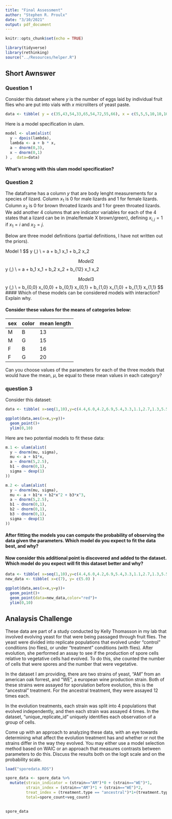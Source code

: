 ```yaml
---
title: "Final Assessment"
author: "Stephen R. Proulx"
date: "3/10/2021"
output: pdf_document
---
```


```r
knitr::opts_chunk$set(echo = TRUE)

library(tidyverse)
library(rethinking)
source("../Resources/helper.R")
```


## Short Awnswer

### Question 1

Consider this dataset where $y$ is the number of eggs laid by individual fruit flies who are put into vials with $x$ microliters of yeast paste. 
```r
data <- tibble( y = c(35,43,54,33,65,54,72,55,66), x = c(5,5,5,10,10,10,15,15,15))
```

Here is a model specification in ulam.
```r
model <- ulam(alist(
  y ~ dpois(lambda),
  lambda <- a + b * x,
  a ~ dnorm(0,3),
  x ~ dnorm(0,1)
) ,  data=data)
```

#### What's wrong with this ulam model specification?

### Question 2
 The dataframe has a column $y$ that are body lenght measurements for a species of lizard. Column $x_1$ is 0 for male lizards and 1 for female lizards. Column $x_2$ is 0 for brown throated lizards and 1 for green throated lizards. We add another 4 columns that are indicator variables for each of the 4 states that a lizard can be in (male/female X brown/green), defining $x_{i,j}=1$ if $x_1=i$ and $x_2=j$. 
 
Below are three model definitions (partial definitions, I have not written out the priors).

Model 1
$$
 y \sim \mathrm{normal}(\mu,\sigma) \\
 \mu = a + b_1 x_1 + b_2 x_2
 
$$
Model 2
$$
 y \sim \mathrm{normal}(\mu,\sigma) \\
 \mu = a + b_1 x_1 + b_2 x_2 + b_{12} x_1 x_2
 
$$
Model 3
$$
 y \sim \mathrm{normal}(\mu,\sigma) \\
 \mu =  b_{0,0} x_{0,0} + b_{0,1} x_{0,1} + b_{1,0} x_{1,0} + b_{1,1} x_{1,1}
$$
#### Which of these models can be considered models with interaction? Explain why.


#### Consider these values for the means of categories below: 

sex   color    mean length    
----- -------  --------------
M      B         13
M      G         15
F      B         16
F      G         20

Can you choose values of the parameters for each of the three models that would have the mean, $\mu$, be equal to these mean values in each category? 


### question 3
Consider this dataset:
```r
data <- tibble( x=seq(1,10),y=c(4.4,6.0,4.2,6.9,5.4,3.3,1.1,2.7,1.3,5.5))

ggplot(data,aes(x=x,y=y))+ 
  geom_point()+
  ylim(0,10)
```

Here are two potential models to fit these data:
```r
m.1 <- ulam(alist(
  y ~ dnorm(mu, sigma),
  mu <- a + b1*x,
  a ~ dnorm(5,2.5),
  b1 ~ dnorm(0,1),
  sigma ~ dexp(1)
))
```

```r
m.2 <- ulam(alist(
  y ~ dnorm(mu, sigma),
  mu <- a + b1*x + b2*x^2 + b3*x^3,
  a ~ dnorm(5,2.5),
  b1 ~ dnorm(0,1),
  b2 ~ dnorm(0,1),
  b3 ~ dnorm(0,1),
  sigma ~ dexp(1)
))
```

#### After fitting the models you can compute the probability of observing the data given the parameters. Which model do you expect to fit the data best, and why?





####  Now consider this additional point is discovered and added to the dataset. Which model do you expect will fit this dataset better and why?
```r
data <- tibble( x=seq(1,10),y=c(4.4,6.0,4.2,6.9,5.4,3.3,1.1,2.7,1.3,5.5))
new_data <- tibble( x=c(7), y= c(5.0) )

ggplot(data,aes(x=x,y=y))+ 
  geom_point()+
  geom_point(data=new_data,color="red")+
  ylim(0,10)
```


## Analaysis Challenge
These data are part of a study conducted by Kelly Thomasson in my lab that involved evolving yeast for that were being passaged through fruit flies. The yeast were divided into replicate populations that evolved under "control" conditions (no flies), or under "treatment" conditions (with flies). After evolution, she performed an assay to see if the production of spore cells relative to vegetative cells had evolved. To do this, she counted the number of cells that were spores and the number that were vegetative. 

In the dataset I am providing, there are two strains of yeast, "AM" from an american oak forrest, and "WE", a european wine production strain. Both of these strains were assayed for sporulation before evolution, this is the "ancestral" treatment. For the ancestral treatment, they were assayed 12 times each.

In the evolution treatments, each strain was split into 4 populations that evolved independently, and then each strain was assayed 4 times. In the dataset, "unique_replicate_id" uniquely identifies each observation of a group of cells. 

Come up with an approach to analyzing these data, with an eye towards determining what affect the evolution treatment has and whether or not the strains differ in the way they evolved. You may either use a model selection method based on WAIC or an approach that measures contrasts between parameters to do this.  Discuss the results both on the logit scale and on the probability scale. 


```r

load("sporedata.RDS")

spore_data <- spore_data %>%
  mutate(strain_indicator = (strain=="AM")*0 + (strain=="WE")*1,
         strain_index = (strain=="AM")*1 + (strain=="WE")*2,
         treat_index = (treatment.type == "ancestral")*1+(treatment.type == "control")*2+(treatment.type == "treatment")*3,
         total=spore_count+veg_count)
       

spore_data  
```



